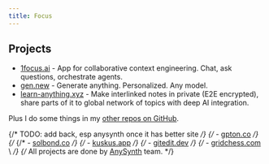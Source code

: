 ```yaml
---
title: Focus
---
```


## Projects

- [1focus.ai](https://1focus.ai) - App for collaborative context engineering. Chat, ask questions, orchestrate agents.
- [gen.new](https://gen.new) - Generate anything. Personalized. Any model.
- [learn-anything.xyz](https://learn-anything.xyz) - Make interlinked notes in private (E2E encrypted), share parts of it to global network of topics with deep AI integration.

Plus I do some things in my [other repos on GitHub](https://github.com/nikitavoloboev).

{/* TODO: add back, esp anysynth once it has better site */}
{/* - [gpton.co](https://gpton.co) */}
{/* {/\* - [solbond.co](https://solbond.co) */}
{/* - [kuskus.app](https://kuskus.app) */}
{/* - [gitedit.dev](https://gitedit.dev) */}
{/* - [gridchess.com](https://gridchess.com) \ */}
{/* All projects are done by [AnySynth](https://anysynth.co) team. */}

